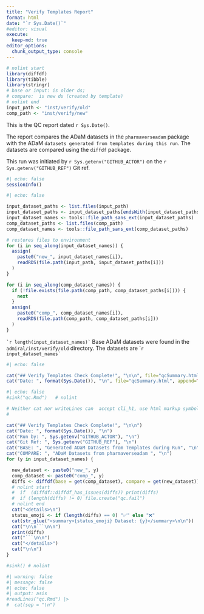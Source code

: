 ```yaml
---
title: "Verify Templates Report"
format: html 
date: "`r Sys.Date()`"
#editor: visual
execute:
  keep-md: true
editor_options: 
  chunk_output_type: console
---
```


```r
# nolint start
library(diffdf)
library(tibble)
library(stringr)
# base or input: is older ds;
# compare:  is new ds (created by template)
# nolint end
input_path <- "inst/verify/old"
comp_path <- "inst/verify/new"
```

This is the QC report dated `r Sys.Date()`.

The report compares the ADaM datasets in the `pharmaverseadam` package with the ADaM `datasets generated from templates during this run`. The datasets are compared using the `diffdf` package.

This run was initiated by `r Sys.getenv("GITHUB_ACTOR")` on the `r Sys.getenv("GITHUB_REF")` Git ref.

```r
#| echo: false
sessionInfo()
```

```r
#| echo: false

input_dataset_paths <- list.files(input_path)
input_dataset_paths <- input_dataset_paths[endsWith(input_dataset_paths, ".rds")]
input_dataset_names <- tools::file_path_sans_ext(input_dataset_paths)
comp_dataset_paths <- list.files(comp_path)
comp_dataset_names <- tools::file_path_sans_ext(comp_dataset_paths)

# restores files to environment
for (i in seq_along(input_dataset_names)) {
  assign(
    paste0("new_", input_dataset_names[i]),
    readRDS(file.path(input_path, input_dataset_paths[i]))
  )
}

for (i in seq_along(comp_dataset_names)) {
  if (!file.exists(file.path(comp_path, comp_dataset_paths[i]))) {
    next
  }
  assign(
    paste0("comp_", comp_dataset_names[i]),
    readRDS(file.path(comp_path, comp_dataset_paths[i]))
  )
}
```


`` `r length(input_dataset_names)` `` Base ADaM datasets were found in the `admiral/inst/verify/old` directory. The datasets are \``` r input_dataset_names` ``

```r
#| echo: false

cat("## Verify Templates Check Complete!", "\n\n", file="qcSummary.html", append=TRUE)
cat("Date: ", format(Sys.Date()), "\n", file="qcSummary.html", append=TRUE)
```

```r
#| echo: false
#sink("qc.Rmd")   # nolint

# Neither cat nor writeLines can  accept cli_h1, use html markup symbols
#

cat("## Verify Templates Check Complete!", "\n\n")
cat("Date: ", format(Sys.Date()), "\n")
cat("Run by: ", Sys.getenv("GITHUB_ACTOR"), "\n")
cat("Git Ref: ", Sys.getenv("GITHUB_REF"), "\n")
cat("BASE: ", "Generated ADaM Datasets from Templates during Run", "\n")
cat("COMPARE: ", "ADaM Datasets from pharmaverseadam ", "\n")
for (y in input_dataset_names) {

  new_dataset <- paste0("new_", y)
  comp_dataset <- paste0("comp_", y)
  diffs <- diffdf(base = get(comp_dataset), compare = get(new_dataset))
  # nolint start
  #  if  (diffdf::diffdf_has_issues(diffs)) print(diffs)
  #  if (length(diffs) != 0) file.create("qc.fail")
  # nolint end
  cat("<details>\n")
  status_emoji <- if (length(diffs) == 0) "✅" else "❌"
  cat(str_glue("<summary>{status_emoji} Dataset: {y}</summary>\n\n"))
  cat("\n\n```\n\n")
  print(diffs)
  cat("```\n\n")
  cat("</details>")
  cat("\n\n")
}

#sink() # nolint
```

```r
#| warning: false
#| message: false
#| echo: false
#| output: asis
#readLines("qc.Rmd") |>
#  cat(sep = "\n")
```
